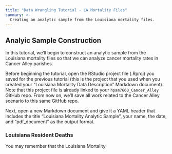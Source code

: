 ```yaml
---
title: "Data Wrangling Tutorial - LA Mortality Files"
summary: >-
  Creating an analytic sample from the Louisiana mortality files. 
---
```


## Analyic Sample Construction

In this tutorial, we'll begin to construct an analytic sample from the Louisiana mortality files so that we can analyze cancer mortality rates in Cancer Alley parishes.

Before beginning the tutorial, open the RStudio project file (.Rproj) you saved for the previous tutorial (this is the project that you used when you created your "Louisiana Mortality Data Description" Markdown document). Note that this project file is already linked to your `hpam7660_Cancer_Alley` GitHub repo. From now on, we'll save all work related to the Cancer Alley scenario to this same GitHub repo.

Next, open a new Markdown document and give it a YAML header that includes the title "Louisiana Mortality Analytic Sample", your name, the date, and "pdf_document" as the output format.

### Louisiana Resident Deaths

You may remember that the Louisiana Mortality 

